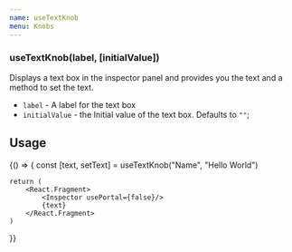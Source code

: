 ```yaml
---
name: useTextKnob
menu: Knobs
---
```


### useTextKnob(label, [initialValue])

Displays a text box in the inspector panel and provides you the text and a method to set the text.

- `label` - A label for the text box
- `initialValue` - the Initial value of the text box. Defaults to `""`;


## Usage
<Playground>
{() => {
    const [text, setText] = useTextKnob("Name", "Hello World")

    return (
        <React.Fragment>
            <Inspector usePortal={false}/>
            {text}
        </React.Fragment>
    )
  }}
</Playground>
